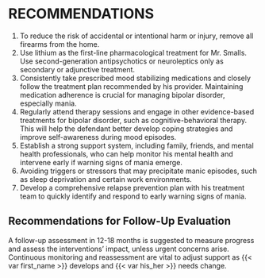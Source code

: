 # RECOMMENDATIONS {#sec-recs}

1. To reduce the risk of accidental or intentional harm or injury, remove all firearms from the home.
1. Use lithium as the first-line pharmacological treatment for Mr. Smalls. Use second-generation antipsychotics or neuroleptics only as secondary or adjunctive treatment.
1. Consistently take prescribed mood stabilizing medications and closely follow the treatment plan recommended by his provider. Maintaining medication adherence is crucial for managing bipolar disorder, especially mania.
1. Regularly attend therapy sessions and engage in other evidence-based treatments for bipolar disorder, such as cognitive-behavioral therapy. This will help the defendant better develop coping strategies and improve self-awareness during mood episodes.
1. Establish a strong support system, including family, friends, and mental health professionals, who can help monitor his mental health and intervene early if warning signs of mania emerge.
1. Avoiding triggers or stressors that may precipitate manic episodes, such as sleep deprivation and certain work environments.
1. Develop a comprehensive relapse prevention plan with his treatment team to quickly identify and respond to early warning signs of mania.

## Recommendations for Follow-Up Evaluation

A follow-up assessment in 12-18 months is suggested to measure progress and assess the interventions' impact, unless urgent concerns arise. Continuous monitoring and reassessment are vital to adjust support as {{< var first_name >}} develops and {{< var his_her >}} needs change.
